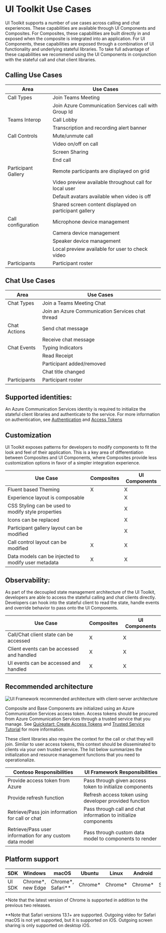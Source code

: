 
<Meta title="Use Cases" />

# UI Toolkit Use Cases

UI Toolkit supports a number of use cases across calling and chat experiences.
These capabilities are available through UI Components and Composites.
For Composites, these capabilities are built directly in and exposed when the composite is integrated into an application.
For UI Components, these capabilities are exposed through a combination of UI functionality and underlying stateful libraries.
To take full advantage of these capabilities we recommend using the UI Components in conjunction with the stateful call and chat client libraries.

## Calling Use Cases

| Area                | Use Cases                                              |
| ------------------- | ------------------------------------------------------ |
| Call Types          | Join Teams Meeting                                     |
|                     | Join Azure Communication Services call with Group Id   |
| Teams Interop       | Call Lobby                                             |
|                     | Transcription and recording alert banner               |
| Call Controls       | Mute/unmute call                                       |
|                     | Video on/off on call                                   |
|                     | Screen Sharing                                         |
|                     | End call                                               |
| Participant Gallery | Remote participants are displayed on grid              |
|                     | Video preview available throughout call for local user |
|                     | Default avatars available when video is off            |
|                     | Shared screen content displayed on participant gallery |
| Call configuration  | Microphone device management                           |
|                     | Camera device management                               |
|                     | Speaker device management                              |
|                     | Local preview available for user to check video        |
| Participants        | Participant roster                                     |

## Chat Use Cases

| Area         | Use Cases                                        |
| ------------ | ------------------------------------------------ |
| Chat Types   | Join a Teams Meeting Chat                        |
|              | Join an Azure Communication Services chat thread |
| Chat Actions | Send chat message                                |
|              | Receive chat message                             |
| Chat Events  | Typing Indicators                                |
|              | Read Receipt                                     |
|              | Participant added/removed                        |
|              | Chat title changed                               |
| Participants | Participant roster                               |

## Supported identities:

An Azure Communication Services identity is required to initialize the stateful client libraries and authenticate to the service.
For more information on authentication, see [Authentication](https://docs.microsoft.com/azure/communication-services/concepts/authentication) and [Access Tokens](https://docs.microsoft.com/azure/communication-services/quickstarts/access-tokens?pivots=programming-language-javascript)

## Customization

UI Toolkit exposes patterns for developers to modify components to fit the look and feel of their application.
This is a key area of differentiation between Composites and UI Components, where Composites provide less customization options in favor of a simpler integration experience.

| Use Case                                            | Composites | UI Components |
| --------------------------------------------------- | ---------- | ------------- |
| Fluent based Theming                                | X          | X             |
| Experience layout is composable                     |            | X             |
| CSS Styling can be used to modify style properties  |            | X             |
| Icons can be replaced                               |            | X             |
| Participant gallery layout can be modified          |            | X             |
| Call control layout can be modified                 | X          | X             |
| Data models can be injected to modify user metadata | X          | X             |

## Observability:

As part of the decoupled state management architecture of the UI Toolkit, developers are able to access the stateful calling and chat clients directly.
Developers can hook into the stateful client to read the state, handle events and override behavior to pass onto the UI Components.

| Use Case                                  | Composites | UI Components |
| ----------------------------------------- | ---------- | ------------- |
| Call/Chat client state can be accessed    | X          | X             |
| Client events can be accessed and handled | X          | X             |
| UI events can be accessed and handled     | X          | X             |

## Recommended architecture

![UI Framework recommended architecture with client-server architecture](images/framework-architecture.png)

Composite and Base Components are initialized using an Azure Communication Services access token. Access tokens should be procured from Azure Communication Services through a
trusted service that you manage. See [Quickstart: Create Access Tokens](https://docs.microsoft.com/azure/communication-services/quickstarts/access-tokens?pivots=programming-language-javascript) and [Trusted Service Tutorial](https://docs.microsoft.com/azure/communication-services/tutorials/trusted-service-tutorial) for more information.

These client libraries also require the context for the call or chat they will join. Similar to user access tokens, this context should be disseminated to clients via your own trusted service. The list below summarizes the initialization and resource management functions that you need to operationalize.

| Contoso Responsibilities                                 | UI Framework Responsibilities                                   |
| -------------------------------------------------------- | --------------------------------------------------------------- |
| Provide access token from Azure                          | Pass through given access token to initialize components        |
| Provide refresh function                                 | Refresh access token using developer provided function          |
| Retrieve/Pass join information for call or chat          | Pass through call and chat information to initialize components |
| Retrieve/Pass user information for any custom data model | Pass through custom data model to components to render          |

## Platform support

| SDK    | Windows            | macOS                | Ubuntu   | Linux    | Android  | iOS        |
| ------ | ------------------ | -------------------- | -------- | -------- | -------- | ---------- |
| UI SDK | Chrome\*, new Edge | Chrome\*, Safari\*\* | Chrome\* | Chrome\* | Chrome\* | Safari\*\* |

\*Note that the latest version of Chrome is supported in addition to the
previous two releases.

\*\*Note that Safari versions 13.1+ are supported. Outgoing video for Safari
macOS is not yet supported, but it is supported on iOS. Outgoing screen sharing
is only supported on desktop iOS.
